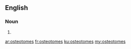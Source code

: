 ==English==

===Noun===
{{head|en|plural}}

# {{plural of|osteotome|lang=en}}

[[ar:osteotomes]]
[[fr:osteotomes]]
[[ku:osteotomes]]
[[my:osteotomes]]